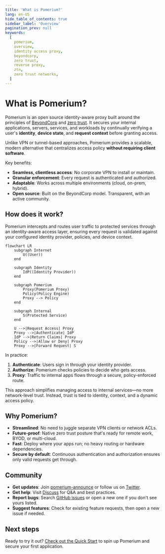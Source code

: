 ```yaml
---
title: 'What is Pomerium?'
lang: en-US
hide_table_of_contents: true
sidebar_label: 'Overview'
pagination_prev: null
keywords:
  [
    pomerium,
    overview,
    identity access proxy,
    beyondcorp,
    zero trust,
    reverse proxy,
    ztn,
    zero trust networks,
  ]
---
```


# What is Pomerium?

Pomerium is an open source identity-aware proxy built around the principles of [BeyondCorp](https://research.google/pubs/pub43231) and [zero trust](https://www.nist.gov/publications/zero-trust-architecture). It secures your internal applications, servers, services, and workloads by continually verifying a user's **identity**, **device state**, and **request context** before granting access.

Unlike VPN or tunnel-based approaches, Pomerium provides a scalable, modern alternative that centralizes access policy **without requiring client software**.

Key benefits:

- **Seamless, clientless access**: No corporate VPN to install or maintain.
- **Granular enforcement**: Every request is authenticated and authorized.
- **Adaptable**: Works across multiple environments (cloud, on-prem, hybrid).
- **Open source**: Built on the BeyondCorp model. Transparent, with an active community.

## How does it work?

Pomerium intercepts and routes user traffic to protected services through an identity-aware access layer, ensuring every request is validated against your configured identity provider, policies, and device context.

```mermaid
flowchart LR
    subgraph Internet
        U((User))
    end

    subgraph Identity
        IdP((Identity Provider))
    end

    subgraph Pomerium
        Proxy(Pomerium Proxy)
        Policy(Policy Engine)
        Proxy --> Policy
    end

    subgraph Internal
        S(Protected Service)
    end

    U -->|Request Access| Proxy
    Proxy -->|Authenticate| IdP
    IdP -->|Return Claims| Proxy
    Policy -->|Allow or Deny| Proxy
    Proxy -->|Forward Request| S
```

In practice:

1. **Authenticate**: Users sign in through your identity provider.
2. **Authorize**: Pomerium checks policies to decide who gets access.
3. **Proxy**: Traffic to internal apps flows through a secure, policy-enforced route.

This approach simplifies managing access to internal services—no more network-level trust. Instead, trust is tied to identity, context, and a dynamic access policy.

## Why Pomerium?

- **Streamlined**: No need to juggle separate VPN clients or network ACLs.
- **Future-proof**: Native zero trust posture that's ready for remote work, BYOD, or multi-cloud.
- **Fast**: Deploy where your apps run; no heavy routing or hardware dependencies.
- **Secure by default**: Continuous authentication and authorization ensures only valid requests get through.

## Community

- **Get updates**: Join [pomerium-announce](https://groups.google.com/forum/#!forum/pomerium-announce) or follow us on [Twitter](https://twitter.com/pomerium_io).
- **Get help**: Visit [Discuss](https://discuss.pomerium.com/) for Q&A and best practices.
- **Report bugs**: Search [GitHub issues](https://github.com/pomerium/pomerium/issues) or open a new one if you don't see yours listed.
- **Suggest features**: Check for existing feature requests, then open a new issue if needed.

## Next steps

Ready to try it out? [Check out the Quick Start](/docs/get-started/quickstart) to spin up Pomerium and secure your first application.

